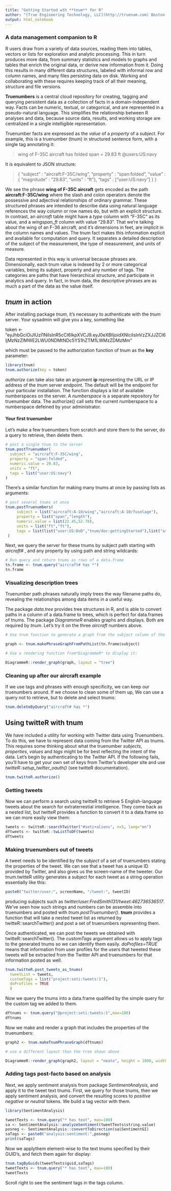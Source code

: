 ```yaml
---
title: "Getting Started wth **tnum** for R"
author: "[True Engineering Technology, LLC](http://truenum.com) Boston MA" 
output: html_notebook
---
```


### A data management companion to R

R users draw from a variety of data sources, reading them into tables, vectors or lists for exploration and analytic processing.  This in turn produces more data, from summary statistics and models to graphs and tables that enrich the original data, or derive new information from it. Doing this results in many different data structures, labeled with informal row and column names, and many files persisting data on disk. Working and collaborating with these requires keeping track of all their meaning, structure and file versions. 

**Truenumbers** is a central cloud repository for creating, tagging and querying persistent data as a collection of facts in a domain-independent way. Facts can be numeric, textual, or categorical, and are represented in a pseudo-natural language. This simplifies the relationship between R analyses and data, because source data, results, and working storage are centralized in a single intelligible representation. 

Truenumber facts are expressed as the *value* of a *property* of a *subject*.  For example, this is a truenumber (tnum) in structured sentence form, with a single tag annotating it:

> wing of F-35C aircraft has folded span = 29.83 ft   @users:US:navy

It is equivalent to JSON structure:

> { "subject" : "aircraft:F-35C/wing", 
    "property" : "span:folded", 
    "value" : { "magnitude" : "29.83", "units" : "ft"}, 
    "tags" : ["user:US:navy"] }
  }
  
We see the phrase **wing of F-35C aircraft** gets encoded as the path **aircraft:F-35C/wing** where the slash and colon operators denote the possessive and adjectival relationships of ordinary grammar.  These structured phrases are intended to describe data using natural language references the way column or row names do, but with an explicit structure. In contrast, an *aircraft* table might have a *type* column with "F-35C" as its value, and a *wingspan_ft* column with value "29.83".  That we're talking about the wing of an F-36 aircraft, and it's dimensions in feet, are implicit in the column names and values. The tnum fact makes this information explicit and available for computation and query. It separates a detailed description of the subject of the measurement, the type of measurement, and units of measure.  

Data represented in this way is universal because phrases are.  Dimensionally, each tnum value is indexed by 2 or more categorical variables, being its subject, property and any number of tags. The categories are paths that have hierarchical structure, and participate in analytics and query.  In fact, in tnum data, the descriptive phrases are as much a part of the data as the value itself.   

## *tnum* in action

After installing package *tnum*, it's necessary to authenticate with the *tnum* server.  Your sysadmin will give you a key, something like

token <- "eyJhbGciOiJIUzI1NiIsInR5cCI6IkpXVCJ9.eyJ0eXBlIjoidXNlciIsInVzZXJJZCI6IjMzNzZlMWE2LWU0NDMtNDc5YS1hZTM1LWMzZDMzMm"

which must be passed to the authorization function of tnum as the **key** parameter:
```r
library(tnum)
tnum.authorize(key = token)
```
*authorize* can take also take an argument **ip** representing the URL or IP address of the *tnum* server endpoint.  The default will be the endpoint for your particular installation. The function displays a list of available numberspaces on the server. A *numberspace* is a separate repository for truenumber data.  The authorize() call sets the current numberspace to a numberspace defeined by your administrator.    

#### Your first truenumber

Let's make a few truenumbers from scratch and store them to the server, do a query to retrieve, then delete them. 

```r
# post a single tnum to the server
tnum.postTruenumber(
  subject = "aircraft:F-35C/wing",
  property = "span:folded",
  numeric.value = 29.83,
  units = "ft",
  tags = list("user:US:navy")
)
```
There's a similar function for making many tnums at once by passing lists as arguments:
```r
# post several tnums at once
tnum.postTruenumbers(
     subject = list("aircraft:A-10/wing","aircraft:A-10/fuselage"),
     property = list("span","length"),
     numeric.value = list(22.45,52.78),
     units = list("ft","ft"),
     tags = list(list("user:US:DoD","tnum/doc:gettingStarted"),list("as-built","user:US:DoD","tnum/doc:gettingStarted"))
 )
```
Next, we query the server for these tnums by subject path starting with *aircraft#* , and any property by using path and string wildcards:
```r
# Run query and return tnums as rows of a data.frame
tn.frame <- tnum.query("aircraft# has *")
tn.frame
```
### Visualizing description trees

Truenumber path phrases naturally imply trees the way filename paths do, revealing the relationships among data items in a useful way.  

The package *data.tree* provides tree structures in R, and is able to convert paths in a column of a data.frame to trees, which is perfect for data.frames of tnums.  The package *DiagrammeR* enables graphs and displays.  Both are required by *tnum*.  Let's try it on the three *aircraft* numbers above.  


```r

# Use tnum function to generate a graph from the subject column of the data frame of tnums

graph <- tnum.makePhraseGraphFromPathList(tn.frame$subject)

# Use a rendering function from*DiagrammeR* to display it:

DiagrammeR::render_graph(graph, layout = "tree")
```

### Cleaning up after our aircraft example

If we use tags and phrases with enough specificity, we can keep our truenumbers around.  If we choose to clean some of them up, We can use a query not to retrieve, but to delete and select tnums:
```r
tnum.deleteByQuery("aircraft# has *")
```
## Using **twitteR** with **tnum**

We have included a utility for working with Twitter data using Truenumbers. To do this, we have to represent data coming from the Twitter API as tnums.  This requires some thinking about what the truenumber *subjects*, *properties*, *values* and *tags* might be for best reflecting the intent of the data.  Let's begin by authenticating to the Twitter API.  If the following fails, you'll have to get your own set of keys from Twitter's developer site and use *twitteR::setup_twitter_oauth()* (see twitteR documentation).

```r
tnum.twitteR.authorize()
```
### Getting tweets

Now we can perform a search using twitteR to retrieve 5 English-language tweets about the search for extraterrestial intelligence.  They come back as a nested list, but *twitteR* provides a function to convert it to a data.frame so we can more easily view them: 
```r
tweets <- twitteR::searchTwitter("#seti+aliens", n=5, lang="en")
dftweets <- twitteR::twListToDF(tweets)
dftweets
```
### Making truenumbers out of tweets

A tweet needs to be identified by the *subject* of a set of truenumbers stating the properties of the tweet.  We can see that a tweet has a unique ID provided by Twitter, and also gives us the screen-name of the tweeter.  Our tnum.twitteR utility generates a subject for each tweet as a string operation essentially like this:
```r
paste0("twitter/user:", screenName, "/tweet:", tweetID)

```
producing subjects such as *twitter/user:FredSmith131/tweet:462736536517*.  We've seen how such strings and numbers can be assemble into truenumbers and posted with *tnum.postTruenumber()*.  **tnum** provides a function that will take a nested tweet list as returned by twitteR::searchTwitter() and post a set of truenumbers representing them.  

Once authenticated, we can post the tweets we obtained with twitteR::searchTwitter().  The *customTags* argument allows us to apply tags to the generated tnums so we can identify them easily.  *doProfiles=TRUE* means that information from user profiles for the users that tweeted these tweets will be extracted from the Twitter API and truenumbers for that information posted as well.  
```r
tnum.twitteR.post_tweets_as_tnums(
  tweetList = tweets,
  customTags = list("project:seti:tweets:1"),
  doProfiles = TRUE
  )
```
Now we query the tnums into a data.frame qualified by the simple query for the custom tag we added to them.
```r
dftnums <- tnum.query("@project:seti:tweets:1",max=100)
dftnums
```
Now we make and render a graph that includes the properties of the truenumbers:
```r
graph2 <- tnum.makeTnumPhraseGraph(dftnums)

# use a different layout than the tree shown above

DiagrammeR::render_graph(graph2, layout = "neato", height = 1000, width = 1000)

```

### Adding tags post-facto based on analysis

Next, we apply sentiment analysis from package *SentimentAnalysis*, and apply it to the tweet text tnums.  First, we query for those tnums, then we apply sentiment analysis, and convert the resulting scores to *positive negative* or *neutral* tokens.  We build a tag vector with them.
```r
library(SentimentAnalysis)

tweetTexts <- tnum.query("* has text", max=100)
sa <- SentimentAnalysis::analyzeSentiment(tweetTexts$string.value)
posneg <- SentimentAnalysis::convertToDirection(sa$SentimentGI)
saTags <- paste0("analysis:sentiment:",posneg)
print(saTags)
```
Now we applythem element-wise to the text tnums specified by their GUID's, and fetch them again for display:
```r
tnum.tagByGuids(tweetTexts$guid,saTags)
tweetTexts <- tnum.query("* has text", max=100)
tweetTexts
```
Scroll right to see the sentiment tags in the tags column. 



